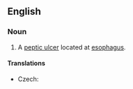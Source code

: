 ==English==
{{wikipedia}}

===Noun===
{{en-noun}}

# {{label|en|pathology}} A [[peptic ulcer]] located at [[esophagus]].

====Translations====
{{trans-top|ulcer}}
* Czech: {{t|cs|jícnový vřed|m}}
{{trans-mid}}
{{trans-bottom}}